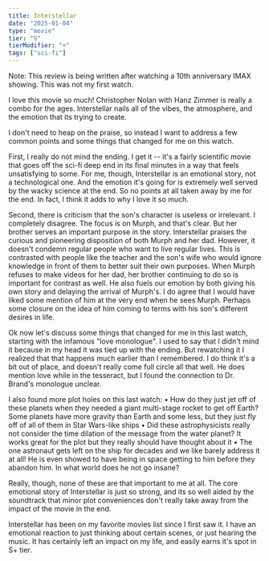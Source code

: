 ```yaml
---
title: Interstellar
date: "2025-01-04"
type: "movie"
tier: "S"
tierModifier: "+"
tags: ["sci-fi"]
---
```

Note: This review is being written after watching a 10th anniversary IMAX showing. This was not my first watch.

I love this movie so much! Christopher Nolan with Hanz Zimmer is really a combo for the ages. Interstellar nails all of the vibes, the atmosphere, and the emotion that its trying to create.

I don't need to heap on the praise, so instead I want to address a few common points and some things that changed for me on this watch.

First, I really do not mind the ending. I get it -- it's a fairly scientific movie that goes off the sci-fi deep end in its final minutes in a way that feels unsatisfying to some. For me, though, Interstellar is an emotional story, not a technological one. And the emotion it's going for is extremely well served by the wacky science at the end. So no points at all taken away by me for the end. In fact, I think it adds to why I love it so much.

Second, there is criticism that the son's character is useless or irrelevant. I completely disagree. The focus is on Murph, and that's clear. But her brother serves an important purpose in the story. Interstellar praises the curious and pioneering disposition of both Murph and her dad. However, it doesn't condemn regular people who want to live regular lives. This is contrasted with people like the teacher and the son's wife who would ignore knowledge in front of them to better suit their own purposes. When Murph refuses to make videos for her dad, her brother continuing to do so is important for contrast as well. He also fuels our emotion by both giving his own story and delaying the arrival of Murph's. I do agree that I would have liked some mention of him at the very end when he sees Murph. Perhaps some closure on the idea of him coming to terms with his son's different desires in life.

Ok now let's discuss some things that changed for me in this last watch, starting with the infamous "love monologue". I used to say that I didn't mind it because in my head it was tied up with the ending. But rewatching it I realized that that happens much earlier than I remembered. I do think it's a bit out of place, and doesn't really come full circle all that well. He does mention love while in the tesseract, but I found the connection to Dr. Brand's monologue unclear.

I also found more plot holes on this last watch:
• How do they just jet off of these planets when they needed a giant multi-stage rocket to get off Earth? Some planets have more gravity than Earth and some less, but they just fly off of all of them in Star Wars-like ships
• Did these astrophysicists really not consider the time dilation of the message from the water planet? It works great for the plot but they really should have thought about it
• The one astronaut gets left on the ship for decades and we like barely address it at all! He is even showed to have being in space getting to him before they abandon him. In what world does he not go insane?

Really, though, none of these are that important to me at all. The core emotional story of Interstellar is just so strong, and its so well aided by the soundtrack that minor plot conveniences don't really take away from the impact of the movie in the end.

Interstellar has been on my favorite movies list since I first saw it. I have an emotional reaction to just thinking about certain scenes, or just hearing the music. It has certainly left an impact on my life, and easily earns it's spot in S+ tier.

